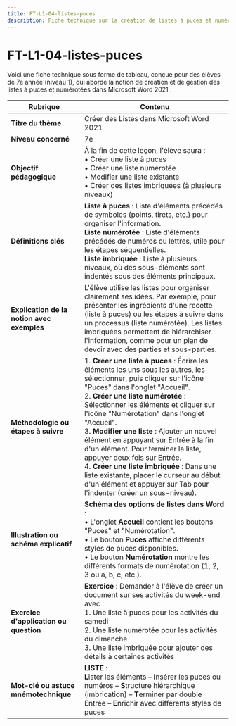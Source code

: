 ```yaml
---
title: FT-L1-04-listes-puces
description: Fiche technique sur la création de listes à puces et numérotées dans Word 2021
---
```


# FT-L1-04-listes-puces
Voici une fiche technique sous forme de tableau, conçue pour des élèves de 7e année (niveau 1), qui aborde la notion de création et de gestion des listes à puces et numérotées dans Microsoft Word 2021 :

| **Rubrique**                                  | **Contenu**                                                                                                                                                                                                                                                                                                                                                                                                                        |
|-----------------------------------------------|-------------------------------------------------------------------------------------------------------------------------------------------------------------------------------------------------------------------------------------------------------------------------------------------------------------------------------------------------------------------------------------------------------------------------------------|
| **Titre du thème**                            | Créer des Listes dans Microsoft Word 2021                                                                                                                                                                                                                                                                                                                                                                                         |
| **Niveau concerné**                           | 7e                                                                                                                                                                                                                                                                                                                                                                                                                                  |
| **Objectif pédagogique**                      | À la fin de cette leçon, l'élève saura : <br/>• Créer une liste à puces <br/>• Créer une liste numérotée <br/>• Modifier une liste existante <br/>• Créer des listes imbriquées (à plusieurs niveaux)                                                                                                                                                                                                                |
| **Définitions clés**                          | **Liste à puces** : Liste d'éléments précédés de symboles (points, tirets, etc.) pour organiser l'information. <br/>**Liste numérotée** : Liste d'éléments précédés de numéros ou lettres, utile pour les étapes séquentielles. <br/>**Liste imbriquée** : Liste à plusieurs niveaux, où des sous-éléments sont indentés sous des éléments principaux.                                                                                                                                                                          |
| **Explication de la notion avec exemples**    | L'élève utilise les listes pour organiser clairement ses idées. Par exemple, pour présenter les ingrédients d'une recette (liste à puces) ou les étapes à suivre dans un processus (liste numérotée). Les listes imbriquées permettent de hiérarchiser l'information, comme pour un plan de devoir avec des parties et sous-parties.                                                                                                                       |
| **Méthodologie ou étapes à suivre**           | 1. **Créer une liste à puces** : Écrire les éléments les uns sous les autres, les sélectionner, puis cliquer sur l'icône "Puces" dans l'onglet "Accueil".<br/>2. **Créer une liste numérotée** : Sélectionner les éléments et cliquer sur l'icône "Numérotation" dans l'onglet "Accueil".<br/>3. **Modifier une liste** : Ajouter un nouvel élément en appuyant sur Entrée à la fin d'un élément. Pour terminer la liste, appuyer deux fois sur Entrée.<br/>4. **Créer une liste imbriquée** : Dans une liste existante, placer le curseur au début d'un élément et appuyer sur Tab pour l'indenter (créer un sous-niveau). |
| **Illustration ou schéma explicatif**         | **Schéma des options de listes dans Word** : <br/>• L'onglet **Accueil** contient les boutons "Puces" et "Numérotation". <br/>• Le bouton **Puces** affiche différents styles de puces disponibles. <br/>• Le bouton **Numérotation** montre les différents formats de numérotation (1, 2, 3 ou a, b, c, etc.).                                                                                   |
| **Exercice d'application ou question**        | **Exercice** : Demander à l'élève de créer un document sur ses activités du week-end avec : <br/>1. Une liste à puces pour les activités du samedi <br/>2. Une liste numérotée pour les activités du dimanche <br/>3. Une liste imbriquée pour ajouter des détails à certaines activités                                                                                                                    |
| **Mot-clé ou astuce mnémotechnique**          | **LISTE** : <br/>**L**ister les éléments – **I**nsérer les puces ou numéros – **S**tructure hiérarchique (imbrication) – **T**erminer par double Entrée – **E**nrichir avec différents styles de puces                                                                                                                                                                                                                                                                                                                           |